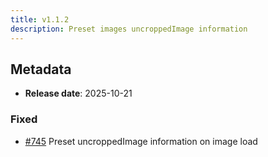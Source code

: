 ```yaml
---
title: v1.1.2
description: Preset images uncroppedImage information
---
```


## Metadata

- **Release date**: 2025-10-21

### Fixed

- [#745](https://github.com/InditexTech/weavejs/issues/745) Preset uncroppedImage information on image load
